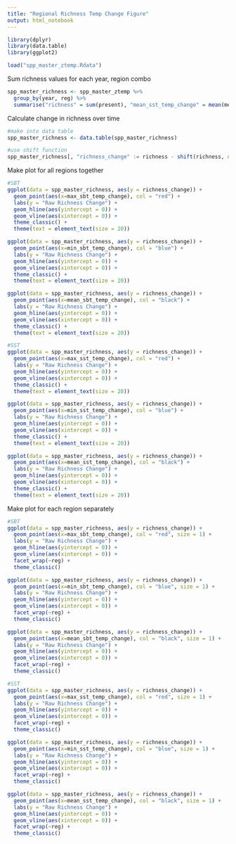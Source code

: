 ```yaml
---
title: "Regional Richness Temp Change Figure"
output: html_notebook
---
```


```r
library(dplyr)
library(data.table)
library(ggplot2)

load("spp_master_ztemp.Rdata")
```


Sum richness values for each year, region combo
```r
spp_master_richness <- spp_master_ztemp %>%
  group_by(year, reg) %>%
  summarise("richness" = sum(present), "mean_sst_temp_change" = mean(mean_sst_temp_change), "max_sst_temp_change" = mean(max_sst_temp_change), "min_sst_temp_change" = mean(min_sst_temp_change), "mean_sbt_temp_change" = mean(mean_sbt_temp_change), "max_sbt_temp_change" = mean(max_sbt_temp_change), "min_sbt_temp_change" = mean(min_sbt_temp_change))

```
Calculate change in richness over time
```r
#make into data table
spp_master_richness <- data.table(spp_master_richness)

#use shift function
spp_master_richness[, "richness_change" := richness - shift(richness, n = 1, type = 'lag'), by = reg]

```


Make plot for all regions together
```r
#SBT
ggplot(data = spp_master_richness, aes(y = richness_change)) +
  geom_point(aes(x=max_sbt_temp_change), col = "red") +
  labs(y = "Raw Richness Change") +
  geom_hline(aes(yintercept = 0)) +
  geom_vline(aes(xintercept = 0)) +
  theme_classic() +
  theme(text = element_text(size = 20))

ggplot(data = spp_master_richness, aes(y = richness_change)) +
  geom_point(aes(x=min_sbt_temp_change), col = "blue") +
  labs(y = "Raw Richness Change") +
  geom_hline(aes(yintercept = 0)) +
  geom_vline(aes(xintercept = 0)) +
  theme_classic() +
  theme(text = element_text(size = 20))

ggplot(data = spp_master_richness, aes(y = richness_change)) +
  geom_point(aes(x=mean_sbt_temp_change), col = "black") +
  labs(y = "Raw Richness Change") +
  geom_hline(aes(yintercept = 0)) +
  geom_vline(aes(xintercept = 0)) +
  theme_classic() +
  theme(text = element_text(size = 20))

#SST
ggplot(data = spp_master_richness, aes(y = richness_change)) +
  geom_point(aes(x=max_sst_temp_change), col = "red") +
  labs(y = "Raw Richness Change") +
  geom_hline(aes(yintercept = 0)) +
  geom_vline(aes(xintercept = 0)) +
  theme_classic() +
  theme(text = element_text(size = 20))

ggplot(data = spp_master_richness, aes(y = richness_change)) +
  geom_point(aes(x=min_sst_temp_change), col = "blue") +
  labs(y = "Raw Richness Change") +
  geom_hline(aes(yintercept = 0)) +
  geom_vline(aes(xintercept = 0)) +
  theme_classic() +
  theme(text = element_text(size = 20))

ggplot(data = spp_master_richness, aes(y = richness_change)) +
  geom_point(aes(x=mean_sst_temp_change), col = "black") +
  labs(y = "Raw Richness Change") +
  geom_hline(aes(yintercept = 0)) +
  geom_vline(aes(xintercept = 0)) +
  theme_classic() +
  theme(text = element_text(size = 20))
```

Make plot for each region separately
```r
#SBT
ggplot(data = spp_master_richness, aes(y = richness_change)) +
  geom_point(aes(x=max_sbt_temp_change), col = "red", size = 1) +
  labs(y = "Raw Richness Change") +
  geom_hline(aes(yintercept = 0)) +
  geom_vline(aes(xintercept = 0)) +
  facet_wrap(~reg) +
  theme_classic()

ggplot(data = spp_master_richness, aes(y = richness_change)) +
  geom_point(aes(x=min_sbt_temp_change), col = "blue", size = 1) +
  labs(y = "Raw Richness Change") +
  geom_hline(aes(yintercept = 0)) +
  geom_vline(aes(xintercept = 0)) +
  facet_wrap(~reg) +
  theme_classic()

ggplot(data = spp_master_richness, aes(y = richness_change)) +
  geom_point(aes(x=mean_sbt_temp_change), col = "black", size = 1) +
  labs(y = "Raw Richness Change") +
  geom_hline(aes(yintercept = 0)) +
  geom_vline(aes(xintercept = 0)) +
  facet_wrap(~reg) +
  theme_classic()

#SST
ggplot(data = spp_master_richness, aes(y = richness_change)) +
  geom_point(aes(x=max_sst_temp_change), col = "red", size = 1) +
  labs(y = "Raw Richness Change") +
  geom_hline(aes(yintercept = 0)) +
  geom_vline(aes(xintercept = 0)) +
  facet_wrap(~reg) +
  theme_classic()

ggplot(data = spp_master_richness, aes(y = richness_change)) +
  geom_point(aes(x=min_sst_temp_change), col = "blue", size = 1) +
  labs(y = "Raw Richness Change") +
  geom_hline(aes(yintercept = 0)) +
  geom_vline(aes(xintercept = 0)) +
  facet_wrap(~reg) +
  theme_classic()

ggplot(data = spp_master_richness, aes(y = richness_change)) +
  geom_point(aes(x=mean_sst_temp_change), col = "black", size = 1) +
  labs(y = "Raw Richness Change") +
  geom_hline(aes(yintercept = 0)) +
  geom_vline(aes(xintercept = 0)) +
  facet_wrap(~reg) +
  theme_classic()

```
